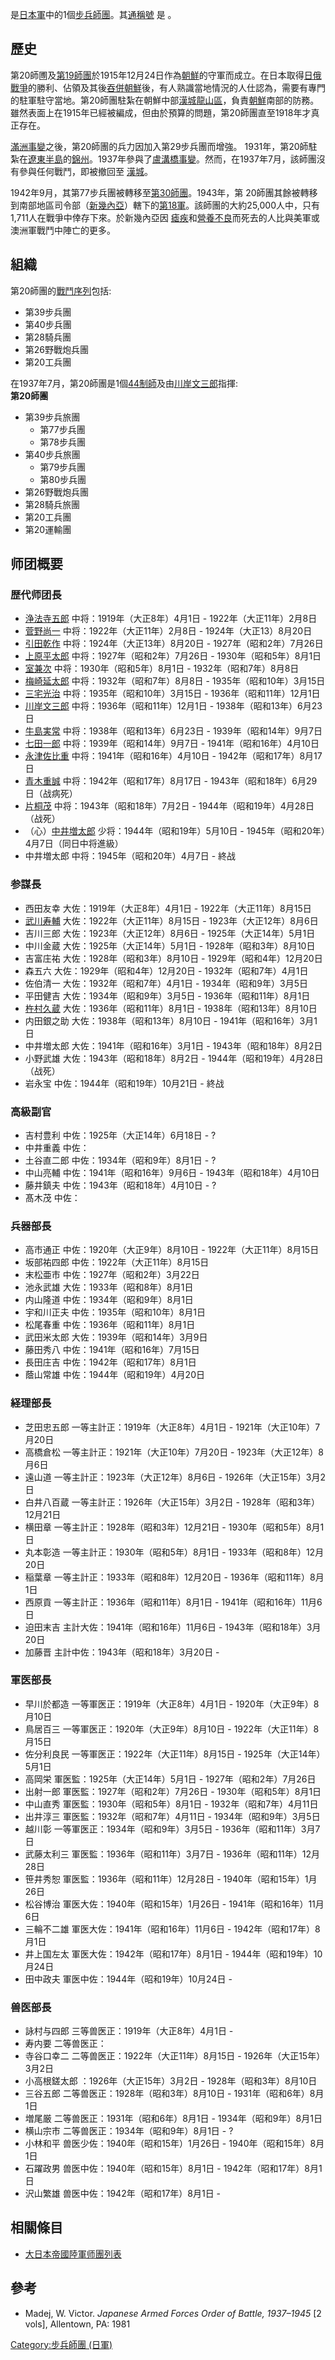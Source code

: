 {{Infobox Military Unit
|unit_name= 第20師圑
|image=
|caption= 
|dates= 1915年- 1945年
|country=[[日本帝國|日本帝國]]
|allegiance=
|branch=[[日本軍|日本軍]]
|type=[[步兵|步兵]]
|role=
|size=
|command_structure=
|garrison=[[朝鮮日治時期|朝鮮]][[漢城|漢城]]
<!-- Commanders -->
|current_commander=
|ceremonial_chief=
|colonel_of_the_regiment=
|notable_commanders=
<!-- Insignia -->
|identification_symbol=
|identification_symbol_2=
<!-- Culture and history -->
|nickname=朝
|patron=
|motto=
|colors=
|colors_label=
|march=
|mascot=
|battles=[[太平洋戰爭|太平洋戰爭]]
|anniversaries=
|decorations=
|battle_honours=
}}

{{nihongo|'''第20師團''' |IJA 20th Infantry Division|Hohei Ni-Ju Shidan }} 是[[日本軍|日本軍]]中的1個[[師_(軍隊)|步兵師團]]。其[[通稱號|通稱號]] 是{{nihongo|'''朝兵團'''|Morning Division|Asa Heidan}} 。

==歷史==
第20師圑及[[第19師團|第19師團]]於1915年12月24日作為[[朝鮮|朝鮮]]的守軍而成立。在日本取得[[日俄戰爭|日俄戰爭]]的勝利、佔領及其後[[乙巳條約|吞併朝鮮]]後，有人熟識當地情況的人仕認為，需要有專門的駐軍駐守當地。第20師團駐紮在朝鮮中部[[漢城|漢城]][[龍山區_(首爾)|龍山區]]，負責[[朝鮮|朝鮮]]南部的防務。雖然表面上在1915年已經被編成，但由於預算的問題，第20師團直至1918年才真正存在。

[[滿洲事變|滿洲事變]]之後，第20師團的兵力因加入第29步兵團而增強。 1931年，第20師駐紮在[[遼東半島|遼東半島]]的[[錦州|錦州]]。1937年參與了[[盧溝橋事變|盧溝橋事變]]。然而，在1937年7月，該師團沒有參與任何戰鬥，即被撤回至 [[漢城|漢城]]。

1942年9月，其第77步兵團被轉移至[[第30師團|第30師團]]。1943年，第 20師團其餘被轉移到南部地區司令部（[[新幾內亞|新幾內亞]]）轄下的[[第18軍_(日本陸軍)|第18軍]]。該師團的大約25,000人中，只有1,711人在戰爭中倖存下來。於新幾內亞因 [[瘧疾|瘧疾]]和[[營養不良|營養不良]]而死去的人比與美軍或澳洲軍戰鬥中陣亡的更多。

==組織==
第20師團的[[戰鬥序列|戰鬥序列]]包括:
* 第39步兵團				
* 第40步兵團
* 第28騎兵團
* 第26野戰炮兵團
* 第20工兵團			

在1937年7月，第20師團是1個[[44制師|44制師]]及由[[川岸文三郎|川岸文三郎]]指揮:<br>

'''第20師團''' 
* 第39步兵旅團 
** 第77步兵團 
** 第78步兵團
* 第40步兵旅團
** 第79步兵團
** 第80步兵團
* 第26野戰炮兵團 
* 第28騎兵旅團 
* 第20工兵團 
* 第20運輸團

== 师团概要 ==
=== 歴代师团長 ===
*[[浄法寺五郎|浄法寺五郎]] 中将：1919年（大正8年）4月1日 - 1922年（大正11年）2月8日
*[[菅野尚一|菅野尚一]] 中将：1922年（大正11年）2月8日 - 1924年（大正13）8月20日
*[[引田乾作|引田乾作]] 中将：1924年（大正13年）8月20日 - 1927年（昭和2年）7月26日
*[[上原平太郎|上原平太郎]] 中将：1927年（昭和2年）7月26日 - 1930年（昭和5年）8月1日
*[[室兼次|室兼次]] 中将：1930年（昭和5年）8月1日 - 1932年（昭和7年）8月8日
*[[梅崎延太郎|梅崎延太郎]] 中将：1932年（昭和7年）8月8日 - 1935年（昭和10年）3月15日
*[[三宅光治|三宅光治]] 中将：1935年（昭和10年）3月15日 - 1936年（昭和11年）12月1日
*[[川岸文三郎|川岸文三郎]] 中将：1936年（昭和11年）12月1日 - 1938年（昭和13年）6月23日
*[[牛島実常|牛島実常]] 中将：1938年（昭和13年）6月23日 - 1939年（昭和14年）9月7日
*[[七田一郎|七田一郎]] 中将：1939年（昭和14年）9月7日 - 1941年（昭和16年）4月10日
*[[永津佐比重|永津佐比重]] 中将：1941年（昭和16年）4月10日 - 1942年（昭和17年）8月17日
*[[青木重誠|青木重誠]] 中将：1942年（昭和17年）8月17日 - 1943年（昭和18年）6月29日（战病死）
*[[片桐茂|片桐茂]] 中将：1943年（昭和18年）7月2日 - 1944年（昭和19年）4月28日（战死）
*（心）[[中井増太郎|中井増太郎]] 少将：1944年（昭和19年）5月10日 - 1945年（昭和20年）4月7日（同日中将進級）
*中井増太郎 中将：1945年（昭和20年）4月7日 - 終战

=== 参謀長 ===
*西田友幸 大佐：1919年（大正8年）4月1日 - 1922年（大正11年）8月15日
*[[武川寿輔|武川寿輔]] 大佐：1922年（大正11年）8月15日 - 1923年（大正12年）8月6日
*吉川三郎 大佐：1923年（大正12年）8月6日 - 1925年（大正14年）5月1日
*中川金蔵 大佐：1925年（大正14年）5月1日 - 1928年（昭和3年）8月10日
*吉富庄祐 大佐：1928年（昭和3年）8月10日 - 1929年（昭和4年）12月20日
*森五六 大佐：1929年（昭和4年）12月20日 - 1932年（昭和7年）4月1日
*佐伯清一 大佐：1932年（昭和7年）4月1日 - 1934年（昭和9年）3月5日
*平田健吉 大佐：1934年（昭和9年）3月5日 - 1936年（昭和11年）8月1日
*[[杵村久蔵|杵村久蔵]] 大佐：1936年（昭和11年）8月1日 - 1938年（昭和13年）8月10日
*内田銀之助 大佐：1938年（昭和13年）8月10日 - 1941年（昭和16年）3月1日
*中井増太郎 大佐：1941年（昭和16年）3月1日 - 1943年（昭和18年）8月2日
*小野武雄 大佐：1943年（昭和18年）8月2日 - 1944年（昭和19年）4月28日（战死）
*岩永宝 中佐：1944年（昭和19年）10月21日 - 終战

=== 高級副官 ===
*吉村豊利 中佐：1925年（大正14年）6月18日 - ?
*中井重義 中佐：
*土谷直二郎 中佐：1934年（昭和9年）8月1日 - ?
*中山亮輔 中佐：1941年（昭和16年）9月6日 -  1943年（昭和18年）4月10日
*藤井鎮夫 中佐：1943年（昭和18年）4月10日 - ?
*髙木茂 中佐：

=== 兵器部長 ===
*高市通正 中佐：1920年（大正9年）8月10日 - 1922年（大正11年）8月15日
*坂部祐四郎 中佐：1922年（大正11年）8月15日
*末松亜市 中佐：1927年（昭和2年）3月22日
*池永武雄 大佐：1933年（昭和8年）8月1日
*内山隆道 中佐：1934年（昭和9年）8月1日
*宇和川正夫 中佐：1935年（昭和10年）8月1日
*松尾春重 中佐：1936年（昭和11年）8月1日
*武田米太郎 大佐：1939年（昭和14年）3月9日
*藤田秀八 中佐：1941年（昭和16年）7月15日
*長田庄吉 中佐：1942年（昭和17年）8月1日
*蔭山常雄 中佐：1944年（昭和19年）4月20日

=== 経理部長 ===
*芝田忠五郎 一等主計正：1919年（大正8年）4月1日 - 1921年（大正10年）7月20日
*高橋倉松 一等主計正：1921年（大正10年）7月20日 - 1923年（大正12年）8月6日
*遠山道 一等主計正：1923年（大正12年）8月6日 - 1926年（大正15年）3月2日
*白井八百蔵 一等主計正：1926年（大正15年）3月2日 - 1928年（昭和3年）12月21日
*横田章 一等主計正：1928年（昭和3年）12月21日 - 1930年（昭和5年）8月1日
*丸本彰造 一等主計正：1930年（昭和5年）8月1日 - 1933年（昭和8年）12月20日
*稲葉章 一等主計正：1933年（昭和8年）12月20日 - 1936年（昭和11年）8月1日
*西原貢 一等主計正：1936年（昭和11年）8月1日 - 1941年（昭和16年）11月6日
*迫田末吉 主計大佐：1941年（昭和16年）11月6日 - 1943年（昭和18年）3月20日
*加藤晋 主計中佐：1943年（昭和18年）3月20日 - 

=== 軍医部長 ===
*早川於都造 一等軍医正：1919年（大正8年）4月1日 - 1920年（大正9年）8月10日
*鳥居百三 一等軍医正：1920年（大正9年）8月10日 - 1922年（大正11年）8月15日
*佐分利良民 一等軍医正：1922年（大正11年）8月15日 - 1925年（大正14年）5月1日
*高岡栄 軍医監：1925年（大正14年）5月1日 - 1927年（昭和2年）7月26日
*出射一郎 軍医監：1927年（昭和2年）7月26日 - 1930年（昭和5年）8月1日
*中山直秀 軍医監：1930年（昭和5年）8月1日 - 1932年（昭和7年）4月11日
*出井淳三 軍医監：1932年（昭和7年）4月11日 - 1934年（昭和9年）3月5日
*越川彰 一等軍医正：1934年（昭和9年）3月5日 - 1936年（昭和11年）3月7日
*武藤太利三 軍医監：1936年（昭和11年）3月7日 - 1936年（昭和11年）12月28日
*笹井秀恕 軍医監：1936年（昭和11年）12月28日 - 1940年（昭和15年）1月26日
*松谷博治 軍医大佐：1940年（昭和15年）1月26日 - 1941年（昭和16年）11月6日
*三輪不二雄 軍医大佐：1941年（昭和16年）11月6日 - 1942年（昭和17年）8月1日
*井上国左太 軍医大佐：1942年（昭和17年）8月1日 - 1944年（昭和19年）10月24日
*田中政夫 軍医中佐：1944年（昭和19年）10月24日 -

=== 兽医部長 ===
*詠村与四郎 三等兽医正：1919年（大正8年）4月1日 - 
*寿内要 二等兽医正：
*寺谷口幸二 二等兽医正：1922年（大正11年）8月15日 - 1926年（大正15年）3月2日
*小高根鎈太郎 ：1926年（大正15年）3月2日 - 1928年（昭和3年）8月10日
*三谷五郎 二等兽医正：1928年（昭和3年）8月10日 - 1931年（昭和6年）8月1日
*増尾厳 二等兽医正：1931年（昭和6年）8月1日 - 1934年（昭和9年）8月1日
*横山宗市 二等兽医正：1934年（昭和9年）8月1日 - ?
*小林和平 兽医少佐：1940年（昭和15年）1月26日 - 1940年（昭和15年）8月1日
*石躍政男 兽医中佐：1940年（昭和15年）8月1日 - 1942年（昭和17年）8月1日
*沢山繁雄 兽医中佐：1942年（昭和17年）8月1日 -

==相關條目==
* [[大日本帝國陸軍师團列表|大日本帝國陸軍师團列表]]

==參考==
* Madej, W. Victor. ''Japanese Armed Forces Order of Battle, 1937–1945'' [2 vols], Allentown, PA: 1981

{{DEFAULTSORT:20th Division (Imperial Japanese Army)}}
{{日本陸軍師團}}

[[Category:步兵師團_(日軍)|Category:步兵師團 (日軍)]]